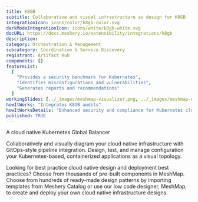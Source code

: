 ```yaml
---
title: K8GB
subtitle: Collaborative and visual infrastructure as design for K8GB
integrationIcon: icons/color/k8gb-color.svg
darkModeIntegrationIcon: icons/white/k8gb-white.svg
docURL: https://docs.meshery.io/extensibility/integrations/k8gb
description:
category: Orchestration & Management
subcategory: Coordination & Service Discovery
registrant: Artifact Hub
components: []
featureList:
  [
    "Provides a security benchmark for Kubernetes",
    "Identifies misconfigurations and vulnerabilities",
    "Generates reports and recommendations"
  ]
workingSlides: [../_images/meshmap-visualizer.png, ../_images/meshmap-designer.png]
howItWorks: "Integrates K8GB audits"
howItWorksDetails: "Enhanced security and compliance for Kubernetes clusters"
published: TRUE
---
```


<p>A cloud native Kubernetes Global Balancer</p>
<p>
  Collaboratively and visually diagram your cloud native infrastructure with GitOps-style pipeline
  integration. Design, test, and manage configuration your Kubernetes-based, containerized
  applications as a visual topology.
</p>
<p>
  Looking for best practice cloud native design and deployment best practices? Choose from thousands
  of pre-built components in MeshMap. Choose from hundreds of ready-made design patterns by
  importing templates from Meshery Catalog or use our low code designer, MeshMap, to create and
  deploy your own cloud native infrastructure designs.
</p>
